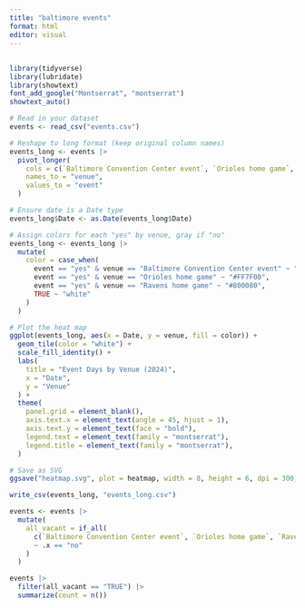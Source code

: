 ```yaml
---
title: "baltimore events"
format: html
editor: visual
---
```


## 

```r
library(tidyverse)
library(lubridate)
library(showtext)
font_add_google("Montserrat", "montserrat")
showtext_auto()

# Read in your dataset
events <- read_csv("events.csv")

# Reshape to long format (keep original column names)
events_long <- events |>
  pivot_longer(
    cols = c(`Baltimore Convention Center event`, `Orioles home game`, `Ravens home game`),
    names_to = "venue",
    values_to = "event"
  )

# Ensure date is a Date type
events_long$Date <- as.Date(events_long$Date)

# Assign colors for each "yes" by venue, gray if "no"
events_long <- events_long |>
  mutate(
    color = case_when(
      event == "yes" & venue == "Baltimore Convention Center event" ~ "#1E90FF",  # blue
      event == "yes" & venue == "Orioles home game" ~ "#FF7F00",                  # orange
      event == "yes" & venue == "Ravens home game" ~ "#800080",                   # purple
      TRUE ~ "white"
    )
  )

# Plot the heat map
ggplot(events_long, aes(x = Date, y = venue, fill = color)) +
  geom_tile(color = "white") +
  scale_fill_identity() +
  labs(
    title = "Event Days by Venue (2024)",
    x = "Date",
    y = "Venue"
  ) +
  theme(
    panel.grid = element_blank(),
    axis.text.x = element_text(angle = 45, hjust = 1),
    axis.text.y = element_text(face = "bold"), 
    legend.text = element_text(family = "montserrat"), 
    legend.title = element_text(family = "montserrat"),
  )
```

```r
# Save as SVG
ggsave("heatmap.svg", plot = heatmap, width = 8, height = 6, dpi = 300, device = "svg")
```

```r
write_csv(events_long, "events_long.csv")
```

```r
events <- events |>
  mutate(
    all_vacant = if_all(
      c(`Baltimore Convention Center event`, `Orioles home game`, `Ravens home game`),
      ~ .x == "no"
    )
  )

events |>
  filter(all_vacant == "TRUE") |> 
  summarize(count = n())
```
